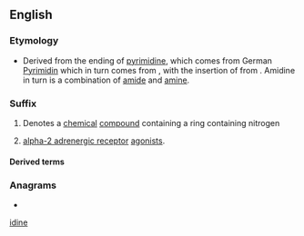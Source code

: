 ==English==
===Etymology===
*Derived from the ending of [[pyrimidine]], which comes from German [[Pyrimidin]] which in turn comes from {{cog|de|Pyridin||[[pyridine]]}}, with the insertion of {{m|en||-mi-}} from {{m|en|amidine}}. Amidine in turn is a combination of [[amide]] and [[amine]].
===Suffix===
{{head|en|suffixes}}

# {{lb|en|organic chemistry}} Denotes a [[chemical]] [[compound]] containing a ring containing nitrogen
# {{lb|en|pharmacology}} [[alpha-2 adrenergic receptor]] [[agonists]].

====Derived terms====
{{suffixsee|en}}

===Anagrams===
* {{anagrams|en|a=deiin|die-in|indie}}

[[Category:English suffixes|idine]]